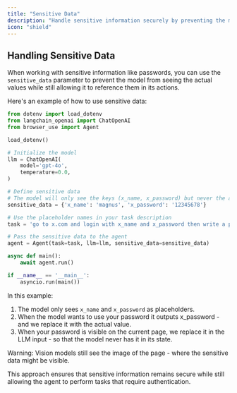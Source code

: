 ```yaml
---
title: "Sensitive Data"
description: "Handle sensitive information securely by preventing the model from seeing actual passwords."
icon: "shield"
---
```


## Handling Sensitive Data

When working with sensitive information like passwords, you can use the `sensitive_data` parameter to prevent the model from seeing the actual values while still allowing it to reference them in its actions.

Here's an example of how to use sensitive data:

```python
from dotenv import load_dotenv
from langchain_openai import ChatOpenAI
from browser_use import Agent

load_dotenv()

# Initialize the model
llm = ChatOpenAI(
    model='gpt-4o',
    temperature=0.0,
)

# Define sensitive data
# The model will only see the keys (x_name, x_password) but never the actual values
sensitive_data = {'x_name': 'magnus', 'x_password': '12345678'}

# Use the placeholder names in your task description
task = 'go to x.com and login with x_name and x_password then write a post about the meaning of life'

# Pass the sensitive data to the agent
agent = Agent(task=task, llm=llm, sensitive_data=sensitive_data)

async def main():
    await agent.run()

if __name__ == '__main__':
    asyncio.run(main())
```

In this example:
1. The model only sees `x_name` and `x_password` as placeholders.
2. When the model wants to use your password it outputs x_password - and we replace it with the actual value.
3. When your password is visible on the current page, we replace it in the LLM input - so that the model never has it in its state.

Warning: Vision models still see the image of the page - where the sensitive data might be visible.

This approach ensures that sensitive information remains secure while still allowing the agent to perform tasks that require authentication.